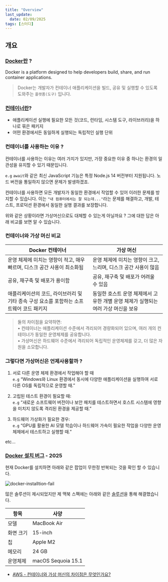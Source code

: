 ```yaml
---
title: "Overview"
last_update:
  date: 02/09/2025
tags: [스터디]
---
```


## 개요

### [Docker란](https://www.docker.com/why-docker/) ?

Docker is a platform designed to help developers build, share, and run container applications.

> Docker는 개발자가 컨테이너 애플리케이션을 빌드, 공유 및 실행할 수 있도록 도와주는 `플랫폼(도구)` 입니다.

### [컨테이너란](https://www.docker.com/resources/what-container/)?

- 애플리케이션 실행에 필요한 모든 것(코드, 런타임, 시스템 도구, 라이브러리)을 하나로 묶은 패키지
- 어떤 환경에서든 동일하게 실행되는 독립적인 실행 단위

### 컨테이너를 사용하는 이유 ?

컨테이너를 사용하는 이유는 여러 가지가 있지만, 가장 중요한 이유 중 하나는 환경의 일관성을 유지할 수 있기 때문입니다.

`e.g` `await`와 같은 최신 JavaScript 기능은 특정 Node.js 14 버전부터 지원됩니다. 노드 버전을 통일하지 않으면 문제가 발생하겠죠.

컨테이너를 사용하면 모든 개발자가 동일한 환경에서 작업할 수 있어 이러한 문제를 방지할 수 있습니다.
이는 `"내 컴퓨터에서는 잘 되는데..."`라는 문제를 해결하고, 개발, 테스트, 프로덕션 환경에서 동일한 실행 결과를 보장합니다.


<Admonition type="tip" icon="❓" title="그러면 가상머신으로는 ?">
  위와 같은 상황이라면 가상머신으로도 대체할 수 있는게 아닐까요 ? 그에 대한 답은
  아래 비교를 보면 알 수 있습니다.
</Admonition>

### 컨테이너와 가상 머신 비교

| Docker 컨테이너                                                                          | 가상 머신                                                                          |
| ---------------------------------------------------------------------------------------- | ---------------------------------------------------------------------------------- |
| 운영 체제에 미치는 영향이 적고, 매우 빠르며, 디스크 공간 사용이 최소화됨                 | 운영 체제에 미치는 영향이 크고, 느리며, 디스크 공간 사용이 많음                    |
| 공유, 재구축 및 배포가 용이함                                                            | 공유, 재구축 및 배포가 어려울 수 있음                                              |
| 애플리케이션의 코드, 라이브러리 및 기타 종속 구성 요소를 포함하는 소프트웨어 코드 패키지 | 동일한 호스트 운영 체제에서 고유한 개별 운영 체제가 실행되는 여러 가상 머신을 보유 |

> 둘의 차이점을 요약하면: <br/>
> • 컨테이너는 애플리케이션 수준에서 격리되어 경량화되어 있으며, 여러 개의 컨테이너가 동일한 운영체제를 공유합니다. <br/>
> • 가상머신은 하드웨어 수준에서 격리되어 독립적인 운영체제를 갖고, 더 많은 자원을 소모합니다.

### 그렇다면 가상머신은 언제사용할까 ?

1. 서로 다른 운영 체제 환경에서 작업해야 할 때 <br/>
   `e.g` “Windows와 Linux 환경에서 동시에 다양한 애플리케이션을 실행하여 서로 다른 OS를 독립적으로 운영할 때.”

2. 고립된 테스트 환경이 필요할 때: <br/>
   `e.g` “새로운 소프트웨어 버전이나 보안 패치를 테스트하면서 호스트 시스템에 영향을 미치지 않도록 격리된 환경을 제공할 때.”

3. 하드웨어 가상화가 필요한 경우: <br/>
   `e.g` “GPU를 활용한 AI 모델 학습이나 하드웨어 가속이 필요한 작업을 다양한 운영 체제에서 테스트하고 실행할 때.”

etc...

### [Docker 설치 버그](https://github.com/docker/for-mac/issues/7520) - 2025

현재 Docker를 설치하면 아래와 같은 팝업이 무한정 반복되는 것을 확인 할 수 있습니다.

![docker-installtion-fail](https://i.ibb.co/3ykShTgP/Screenshot-2025-02-05-at-00-05-14.png)

많은 솔루션이 제시되었지만 제 맥북 스펙에는 아래와 같은 [솔루션](https://forums.docker.com/t/malware-blocked-com-docker-vmnetd-was-not-opened-because-it-contains-malware/145930/39)을 통해 해결했습니다.

| 항목      | 사양               |
| --------- | ------------------ |
| 모델      | MacBook Air        |
| 화면 크기 | 15-inch            |
| 칩        | Apple M2           |
| 메모리    | 24 GB              |
| 운영체제  | macOS Sequoia 15.1 |

- [AWS - 컨테이너와 가상 머신의 차이점은 무엇인가요?](https://aws.amazon.com/ko/compare/the-difference-between-containers-and-virtual-machines/)
